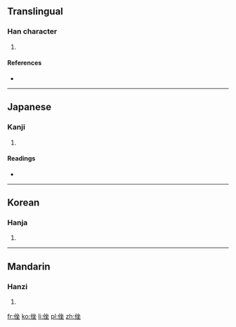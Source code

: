 ==Translingual==

===Han character===
{{Han char|rn=9|rad=人|as=07|sn=9|four=2821<sub>4</sub>|canj=人人人土 (OOOG)}}

# {{defn|Han|sort=人07}}

====References====
* {{Han ref|kx=0103.170|dkj=00644|dj=0218.290|hdz=10163.090|uh=4FB3|ud=20403|bh=CDE8|bd=52712}}

----

==Japanese==

===Kanji===
{{ja-kanji|grade=|rs=人07}}

# {{defn|lang=ja|sort=人07}}

====Readings====
* {{ja-readings|on=[[さ]] (sa)|kun=[[はずかしめる]] (hazukashimeru), [[やすらか]] (yasuraka)}}

----

==Korean==

===Hanja===
{{ko-hanja|hangeul=좌|rv=jwa|mr=chwa}}

# {{defn|lang=ko|sort=人07}}

----

==Mandarin==

===Hanzi===
{{cmn-hanzi|pin=[[zuò]] ([[zuo4]])|wg=tso<sup>4</sup>}}

# {{defn|lang=cmn|sort=人07}}

[[fr:侳]]
[[ko:侳]]
[[li:侳]]
[[pl:侳]]
[[zh:侳]]